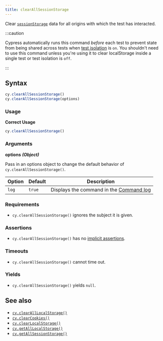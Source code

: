 ```yaml
---
title: clearAllSessionStorage
---
```


Clear
[`sessionStorage`](https://developer.mozilla.org/en-US/docs/Web/API/Window/sessionStorage)
data for all origins with which the test has interacted.

:::caution

Cypress automatically runs this command _before_ each test to prevent state from
being shared across tests when
[test isolation](/guides/core-concepts/writing-and-organizing-tests#Test-Isolation)
is `on`. You shouldn't need to use this command unless you're using it to clear
localStorage inside a single test or test isolation is `off`.

:::

## Syntax

```javascript
cy.clearAllSessionStorage()
cy.clearAllSessionStorage(options)
```

### Usage

**<Icon name="check-circle" color="green" /> Correct Usage**

```javascript
cy.clearAllSessionStorage()
```

### Arguments

**<Icon name="angle-right" /> options** **_(Object)_**

Pass in an options object to change the default behavior of
`cy.clearAllSessionStorage()`.

| Option | Default | Description                                                                              |
| ------ | ------- | ---------------------------------------------------------------------------------------- |
| `log`  | `true`  | Displays the command in the [Command log](/guides/core-concepts/cypress-app#Command-Log) |

### Requirements [<Icon name="question-circle"/>](/guides/core-concepts/introduction-to-cypress#Chains-of-Commands)

- `cy.clearAllSessionStorage()` ignores the subject it is given.

### Assertions [<Icon name="question-circle"/>](/guides/core-concepts/introduction-to-cypress#Assertions)

- `cy.clearAllSessionStorage()` has no
  [implicit assertions](/guides/core-concepts/introduction-to-cypress#Implicit-Assertions).

### Timeouts [<Icon name="question-circle"/>](/guides/core-concepts/introduction-to-cypress#Timeouts)

- `cy.clearAllSessionStorage()` cannot time out.

### Yields [<Icon name="question-circle"/>](/guides/core-concepts/introduction-to-cypress#Subject-Management)

- `cy.clearAllSessionStorage()` yields `null`.

## See also

- [`cy.clearAllLocalStorage()`](/api/commands/clearalllocalstorage)
- [`cy.clearCookies()`](/api/commands/clearcookies)
- [`cy.clearLocalStorage()`](/api/commands/clearlocalstorage)
- [`cy.getAllLocalStorage()`](/api/commands/getalllocalstorage)
- [`cy.getAllSessionStorage()`](/api/commands/getallsessionstorage)
